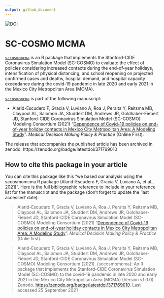 ```yaml
---
output: github_document
---
```


<!-- README.md is generated from README.Rmd. Please edit that file -->

[![DOI](https://zenodo.org/badge/371769010.svg)](https://zenodo.org/badge/latestdoi/371769010)

# SC-COSMO MCMA
[`sccosmomcma`](https://github.com/SC-COSMO/sccosmomcma) is an R package that implements the Stanford-CIDE Coronavirus Simulation Model (SC-COSMO) to evaluate the effect of policies considering increased contacts during the end-of-year holidays, intensification of physical distancing, and school reopening on projected confirmed cases and deaths, hospital demand, and hospital capacity exceedance during the covid-19 pandemic in late 2020 and early 2021 in the Mexico City Metropolitan Area (MCMA).

[`sccosmomcma`](https://github.com/SC-COSMO/sccosmomcma) is part of the following manuscript:

- Alarid-Escudero F, Gracia V, Luviano A, Roa J, Peralta Y, Reitsma MB, Claypool AL, Salomon JA, Studdert DM, Andrews JR, Goldhaber-Fiebert JD, Stanford-CIDE Coronavirus Simulation Model (SC-COSMO) Modeling Consortium (2021) "[Dependence of Covid-19 policies on end-of-year holiday contacts in Mexico City Metropolitan Area: A Modeling Study](https://journals.sagepub.com/doi/full/10.1177/23814683211049249)". *Medical Decision Making Policy & Practice* (Online First).

The release that accompanies the published article has been archived in zenodo: https://zenodo.org/badge/latestdoi/371769010

## How to cite this package in your article

You can cite this package like this "we based our analysis using the sccosmomcma R package (Alarid-Escudero F, Gracia V, Luviano A, et al., 2021)". Here is the full bibliographic reference to include in your reference list for the manuscript and the package (don't forget to update the 'last accessed' date):

> Alarid-Escudero F, Gracia V, Luviano A, Roa J, Peralta Y, Reitsma MB, Claypool AL, Salomon JA, Studdert DM, Andrews JR, Goldhaber-Fiebert JD, Stanford-CIDE Coronavirus Simulation Model (SC-COSMO) Modeling Consortium (2021) "[Dependence of Covid-19 policies on end-of-year holiday contacts in Mexico City Metropolitan Area: A Modeling Study](https://journals.sagepub.com/doi/full/10.1177/23814683211049249)". *Medical Decision Making Policy & Practice* (Onlie first).

> Alarid-Escudero F, Gracia V, Luviano A, Roa J, Peralta Y, Reitsma MB, Claypool AL, Salomon JA, Studdert DM, Andrews JR, Goldhaber-Fiebert JD, Stanford-CIDE Coronavirus Simulation Model (SC-COSMO) Modeling Consortium (2021). {sccosmomcma}: An R package that implements the Stanford-CIDE Coronavirus Simulation Model (SC-COSMO) to the covid-19 pandemic in late 2020 and early 2021 in the Mexico City Metropolitan Area (MCMA) (Version v1.0.0). Zenodo. [https://zenodo.org/badge/latestdoi/371769010](https://zenodo.org/badge/latestdoi/371769010). Last accessed 25 September 2021